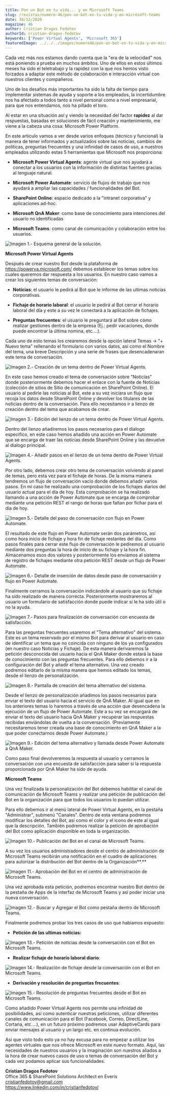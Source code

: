 ```yaml
---
title: Pon un Bot en tu vida... y en Microsoft Teams
slug: /revistas/numero-46/pon-un-bot-en-tu-vida-y-en-microsoft-teams
date: 30/12/2020
magazine: 46
author: Cristian Dragos Fedotov
authorId: cristian-dragos-fedotov
keywords: ['Power Virtual Agents', 'Microsoft 365']
featuredImage: ../../../images/numero46/pon-un-bot-en-tu-vida-y-en-microsoft-teams/image11.png
---
```



<ArticleHeader frontmatter={props.pageContext.frontmatter} />



Cada vez más nos estamos dando cuenta que la "era de la velocidad" nos
está poniendo a prueba en muchos ámbitos. Uno de ellos en estos últimos
meses ha sido el teletrabajo y la rapidez con la que nos hemos visto
forzados a adaptar este método de colaboración e interacción virtual con
nuestros clientes y compañeros.

Uno de los desafíos más importantes ha sido la falta de tiempo para
implementar sistemas de ayuda y soporte a los empleados, la
incertidumbre nos ha afectado a todos tanto a nivel personal como a
nivel empresarial, para que nos entendamos, nos ha pillado el toro.

Al estar en una situación así y viendo la necesidad del factor
**rapidez** al dar respuestas, basadas en soluciones de fácil
creación y mantenimiento, me viene a la cabeza una cosa: Microsoft Power
Platform.

En este articulo vamos a ver desde varios enfoques (técnico y funcional)
la manera de tener informados y actualizados sobre las noticias, cambios
de políticas, preguntas frecuentes y una infinidad de casos de uso, a
nuestros empleados utilizando estas 5 herramientas que Microsoft nos
proporciona:

-   **Microsoft Power Virtual Agents**: agente virtual que nos ayudará a
    conectar a los usuarios con la información de distintas fuentes
    gracias al lenguaje natural.

-   **Microsoft Power Automate**: servicio de flujos de trabajo que nos
    ayudará a ampliar las capacidades / funcionalidades del Bot.

-   **SharePoint Online**: espacio dedicado a la "intranet corporativa"
    y aplicaciones ad-hoc.

-   **Microsoft QnA Maker**: como base de conocimiento para intenciones
    del usuario no identificadas

-   **Microsoft Teams**: como canal de comunicación y colaboración entre
    los usuarios.

![**Imagen 1.- Esquema general de la solución.**](../../../images/numero46/pon-un-bot-en-tu-vida-y-en-microsoft-teams/image10.png)


**Microsoft Power Virtual Agents**

Después de crear nuestro Bot desde la plataforma de
<https://powerva.microsoft.com/> debemos establecer los temas sobre los
cuales queremos dar respuesta a los usuarios. En nuestro caso vamos a
crear los siguientes temas de conversación:

-   **Noticias**: el usuario le pedirá al Bot que le informe de las
    ultimas noticias corporativas.

-   **Fichaje de horario laboral**: el usuario le pedirá al Bot cerrar
    el horario laboral del día y este a su vez le conectará a la
    aplicación de fichajes.

-   **Preguntas frecuentes**: el usuario le preguntará al Bot sobre cómo
    realizar gestiones dentro de la empresa (Ej.: pedir vacaciones,
    donde puede encontrar la última nomina, etc....).

Cada uno de esto temas los crearemos desde la opción lateral Temas ->
"+ Nuevo tema" rellenando el formulario con varios datos, así como el
Nombre del tema, una breve Descripción y una serie de frases que
desencadenaran este tema de conversación.

![**Imagen 2.- Creación de un tema dentro de Power Virtual Agents.**](../../../images/numero46/pon-un-bot-en-tu-vida-y-en-microsoft-teams/image11.png)


En este caso hemos creado el tema de conversación sobre "Noticias" donde
posteriormente debemos hacer el enlace con la fuente de Noticias
(colección de sitios de Sitio de comunicación en SharePoint Online). El
usuario al pedirle las noticias al Bot, este a su vez iniciara un flujo
que recoja los datos desde SharePoint Online y devolver los titulares de
las noticias dentro de la conversación. Para ello necesitamos ir a
lienzo de creación dentro del tema que acabamos de crear.

![**Imagen 3.- Edición del lienzo de un tema dentro de Power Virtual Agents.**](../../../images/numero46/pon-un-bot-en-tu-vida-y-en-microsoft-teams/image12.png)


Dentro del lienzo añadiremos los pasos necesarios para el dialogo
especifico, en este caso hemos añadido una acción en Power Automate que
se encarga de traer las noticias desde SharePoint Online y las devuelve
al dialogo principal.

![**Imagen 4.- Añadir pasos en el lienzo de un tema dentro de Power Virtual Agents.**](../../../images/numero46/pon-un-bot-en-tu-vida-y-en-microsoft-teams/image13.png)


Por otro lado, debemos crear otro tema de conversación volviendo al
panel de temas, pero esta vez para el fichaje de horas. De la misma
manera tendremos un flujo de conversación vacío donde debemos añadir
varios pasos. En mi caso he realizado una comprobación de los fichajes
diarios del usuario actual para el día de hoy. Esta comprobación se ha
realizado llamando a una acción de Power Automate que se encarga de
comprobar mediante una petición REST el rango de horas que faltan por
fichar para el día de hoy.

![**Imagen 5.- Detalle del paso de conversación con flujo en Power Automate.**](../../../images/numero46/pon-un-bot-en-tu-vida-y-en-microsoft-teams/image14.png)


El resultado de este flujo en Power Automate serán dos parámetros, así
como hora inicio de fichaje y hora fin de fichaje restantes del día.
Como pasos finales para cerrar este flujo de conversación le pediremos
al usuario mediante dos preguntas la hora de inicio de su fichaje y la
hora fin. Almacenamos esos dos valores y posteriormente los enviamos al
sistema de registro de fichajes mediante otra petición REST desde un
flujo de Power Automate.

![**Imagen 6.- Detalle de inserción de datos desde paso de conversación y flujo en Power Automate.**](../../../images/numero46/pon-un-bot-en-tu-vida-y-en-microsoft-teams/image15.png)

Finalmente cerramos la conversación indicándole al usuario que su
fichaje ha sido realizado de manera correcta. Posteriormente mostraremos
al usuario un formulario de satisfacción donde puede indicar si le ha
sido útil o no la ayuda.

![**Imagen 7.- Pasos para finalización de conversación con encuesta de satisfacción.**](../../../images/numero46/pon-un-bot-en-tu-vida-y-en-microsoft-teams/image16.png)

Para las preguntas frecuentes usaremos el "Tema alternativo" del
sistema. Este es un tema reservado por el mismo Bot para derivar al
usuario en caso de identificar un tema que no coincida con ninguno de
los ya configurados (en nuestro caso Noticias y Fichaje). De esta manera
derivaremos la petición desconocida del usuario hacia el QnA Maker donde
estará la base de conocimiento con las preguntas frecuentes. Para ello
debemos ir a la configuración del Bot y añadir el tema alternativo. Una
vez creado podremos editarlo de la misma manera que hemos editado los
temas, desde el lienzo de personalización.

![**Imagen 8.- Pantalla de creación del tema alternativo del sistema.**](../../../images/numero46/pon-un-bot-en-tu-vida-y-en-microsoft-teams/image8.png)

Desde el lienzo de personalización añadimos los pasos necesarios para
enviar el texto del usuario hacia el servicio de QnA Maker. Al igual que
en los anteriores temas lo haremos a través de una acción que
desencadena la ejecución de un flujo de Power Automate. Este a su vez se
encargará de enviar el texto del usuario hacia QnA Maker y recuperar las
respuestas recibidas enviándolas de vuelta a la conversación.
(Previamente necesitaremos tener creada una base de conocimiento en QnA
Maker a la que poder conectarnos desde Power Automate.)

![**Imagen 9.- Edición del tema alternativo y llamada desde Power Automate a QnA Maker.**](../../../images/numero46/pon-un-bot-en-tu-vida-y-en-microsoft-teams/image17.png)


Como paso final devolveremos la respuesta al usuario y cerramos la
conversación con una encuesta de satisfacción para saber si la respuesta
proporcionada por QnA Maker ha sido de ayuda.

**Microsoft Teams**

Una vez finalizada la personalización del Bot debemos habilitar el canal
de comunicación de Microsoft Teams y realizar una petición de
publicación del Bot en la organización para que todos los usuarios lo
puedan utilizar.

Para ello debemos ir al menú lateral de Power Virtual Agents, en la
pestaña "Administrar", submenú "Canales". Dentro de esta ventana
podremos modificar los detalles del Bot, así como el color y el icono de
este al igual que la descripción. También podremos realizar la petición
de aprobación del Bot como aplicación disponible en toda la
organización.

![**Imagen 10.- Publicación del Bot en el canal de Microsoft Teams.**](../../../images/numero46/pon-un-bot-en-tu-vida-y-en-microsoft-teams/image18.png)

A su vez los usuarios administradores desde el centro de administración
de Microsoft Teams recibirán una notificación en el cuadro de
aplicaciones para autorizar la distribución del Bot dentro de la
Organización**.**

![**Imagen 11.- Aprobación del Bot en el centro de administración de Microsoft Teams.**](../../../images/numero46/pon-un-bot-en-tu-vida-y-en-microsoft-teams/image19.png)

Una vez aprobada esta petición, podremos encontrar nuestro Bot dentro de
la pestaña de Apps de la interfaz de Microsoft Teams y así poder iniciar
una nueva conversación.

![**Imagen 12.- Buscar y Agregar el Bot como pestaña dentro de Microsoft Teams.**](../../../images/numero46/pon-un-bot-en-tu-vida-y-en-microsoft-teams/image1a.png)

Finalmente podremos probar los tres casos de uso que habíamos expuesto:

-   **Petición de las ultimas noticias:**

![**Imagen 13.- Petición de noticias desde la conversación con el Bot en Microsoft Teams.**](../../../images/numero46/pon-un-bot-en-tu-vida-y-en-microsoft-teams/image1b.png)

-   **Realizar fichaje de horario laboral diario**:

![**Imagen 14.- Realización de fichaje desde la conversación con el Bot en Microsoft Teams.**](../../../images/numero46/pon-un-bot-en-tu-vida-y-en-microsoft-teams/image1c.png)

-   **Derivación y resolución de preguntas frecuentes**:

![**Imagen 15.- Resolución de preguntas frecuentes desde el Bot en Microsoft Teams.**](../../../images/numero46/pon-un-bot-en-tu-vida-y-en-microsoft-teams/image1d.png)


Como añadido Power Virtual Agents nos permite una infinidad de
posibilidades, así como autenticar nuestras peticiones, utilizar
diferentes canales de comunicación para el Bot (Facebook, Correo,
DirectLine, Cortana, etc....), en un futuro próximo podremos usar
AdaptiveCards para enviar mensajes al usuario y un largo etc. en
continua evolución.

Así que visto todo esto ya no hay excusa para no empezar a utilizar los
agentes virtuales que nos ofrece Microsoft en este nuevo formato. Aquí,
las necesidades de nuestros usuarios y la imaginación son nuestros
aliados a la hora de crear nuevos casos de uso o temas de conversación
del Bot y cada vez podamos aplicar sus funcionalidades.

**Cristian Dragos Fedotov** <br />
Office 365 & SharePoint Solutions Architect en Everis <br />
cristianfedotov@gmail.com <br />
https://www.linkedin.com/in/cristianfedotov/ <br />